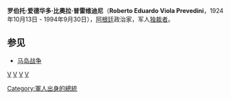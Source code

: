 {{Infobox President
|original_name ={{lang|es|Roberto Viola}}
|image =Roberto Viola con banda presidencial.jpg
|caption       =
|nationality   = {{ARG}}
|term_start    = 1981年3月29日
|term_end      = 1981年12月11日
|office = [[阿根廷总统|阿根廷总统]]（[[De_facto|De facto]]）
|vicepresident= 
|predecessor  = [[豪尔赫·拉斐尔·魏地拉|豪尔赫·拉斐尔·魏地拉]]
|successor    = [[卡洛斯·拉科斯特|卡洛斯·拉科斯特]]
|birth_date   = {{birth date|1924|10|13}}
|birth_place  = {{ARG}}[[布宜诺斯艾利斯|布宜诺斯艾利斯]]
|death_date   = {{death date and age|1994|09|30|1924|10|13}}
|death_place  = {{ARG}}[[布宜诺斯艾利斯|布宜诺斯艾利斯]]
|resting_place= {{ARG}}[[布宜诺斯艾利斯|布宜诺斯艾利斯]]la Chacarita國家公墓
|profession   = [[军人|军人]]
|party        =
}}
'''罗伯托·爱德华多·比奧拉·普雷维迪尼'''（'''Roberto Eduardo Viola Prevedini'''，1924年10月13日 - 1994年9月30日），[[阿根廷|阿根廷]]政治家，军人[[独裁者|独裁者]]。

==参见==
* [[马岛战争|马岛战争]]

{{Authority control}}
[[category:阿根廷總統|V]]
[[category:阿根廷軍事人物|V]]
[[category:1924年出生|V]]
[[category:1994年逝世|V]]
[[Category:軍人出身的總統|Category:軍人出身的總統]]